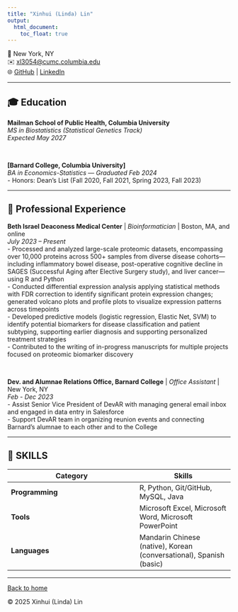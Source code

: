 ```yaml
---
title: "Xinhui (Linda) Lin"
output: 
  html_document:
    toc_float: true
---
```


📍 New York, NY  
✉️ [xl3054@cumc.columbia.edu](mailto:xl3054@cumc.columbia.edu)  
🌐 [GitHub](https://github.com/lindalxh) | [LinkedIn](https://www.linkedin.com/in/xinhui-lin/)

---
 
## 🎓 Education

**Mailman School of Public Health, Columbia University**  
*MS in Biostatistics (Statistical Genetics Track)*  
*Expected May 2027*  

<br>

**[Barnard College, Columbia University]**  
*BA in Economics-Statistics* — *Graduated Feb 2024*  
- Honors: Dean’s List (Fall 2020, Fall 2021, Spring 2023, Fall 2023)

---

## 💼 Professional Experience

**Beth Israel Deaconess Medical Center** | *Bioinformatician*  | Boston, MA, and online  
*July 2023 – Present*  
- Processed and analyzed large-scale proteomic datasets, encompassing over 10,000 proteins across 500+ samples from diverse disease cohorts—including inflammatory bowel disease, post-operative cognitive decline in SAGES (Successful Aging after Elective Surgery study), and liver cancer—using R and Python  
- Conducted differential expression analysis applying statistical methods with FDR correction to identify significant protein expression changes; generated volcano plots and profile plots to visualize expression patterns across timepoints  
- Developed predictive models (logistic regression, Elastic Net, SVM) to identify potential biomarkers for disease classification and patient subtyping, supporting earlier diagnosis and supporting personalized treatment strategies  
- Contributed to the writing of in-progress manuscripts for multiple projects focused on proteomic biomarker discovery  

<br>

**Dev. and Alumnae Relations Office, Barnard College** | *Office Assistant* | New York, NY  
*Feb - Dec 2023*  
- Assist Senior Vice President of DevAR with managing general email inbox and engaged in data entry in Salesforce  
- Support DevAR team in organizing reunion events and connecting Barnard’s alumnae to each other and to the College  

---

## 🧮 SKILLS

| Category | Skills |
|-----------|--------|
| **Programming** | R, Python, Git/GitHub, MySQL, Java |
| **Tools** | Microsoft Excel, Microsoft Word, Microsoft PowerPoint |
| **Languages** | Mandarin Chinese (native), Korean (conversational), Spanish (basic) |

---

[Back to home](index.html)

© 2025 Xinhui (Linda) Lin

